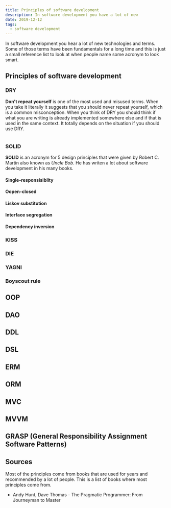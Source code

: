 ```yaml
---
title: Principles of software development
description: In software development you have a lot of new
date: 2019-12-12
tags:
  - software development
---
```


In software development you hear a lot of new technologies and terms. Some of those terms have been fundamentals for a long time and this is just a small reference list to look at when people name some acronym to look smart.

## Principles of software development

### DRY

**Don't repeat yourself** is one of the most used and misused terms. When you take it literally it suggests that you should never repeat yourself, which is a common misconception. When you think of DRY you should think if what you are writing is already implemented somewhere else and if that is used in the same context. It totally depends on the situation if you should use DRY.

```typescript
```

### SOLID

**SOLID** is an acronym for 5 design principles that were given by Robert C. Martin also known as _Uncle Bob_. He has writen a lot about software development in his many books.

#### **S**ingle-responsisiblity

#### **O**open-closed

#### **L**iskov substitution

#### **I**nterface segregation

#### **D**ependency inversion

### KISS

### DIE

### YAGNI

### Boyscout rule

## OOP

## DAO

## DDL

## DSL

## ERM

## ORM

## MVC

## MVVM

## GRASP (General Responsibility Assignment Software Patterns)

<!-- https://dev.to/areknawo/10-coding-principles-and-acronyms-demystified-3ha4 -->

## Sources

Most of the principles come from books that are used for years and recommended by a lot of people. This is a list of books where most principles come from.

- Andy Hunt, Dave Thomas - The Pragmatic Programmer: From Journeyman to Master

